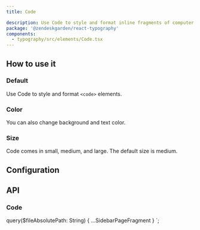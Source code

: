 ```yaml
---
title: Code

description: Use Code to style and format inline fragments of computer code.
package: '@zendeskgarden/react-typography'
components:
  - typography/src/elements/Code.tsx
---
```


## How to use it

### Default

Use Code to style and format `<code>` elements.


<CodeExample code={DefaultCode}>
  <Default />
</CodeExample>

### Color

You can also change background and text color.


<CodeExample code={ColorCode}>
  <Color />
</CodeExample>

### Size

Code comes in small, medium, and large. The default size is medium.


<CodeExample code={SizeCode}>
  <Size />
</CodeExample>

## Configuration

<Configuration reactPackage={props.data.mdx.package} components={props.data.mdx.components} />

## API

### Code

<PropSheet components={props.data.mdx.components} componentName="code" />


  query($fileAbsolutePath: String) {
    ...SidebarPageFragment
  }
`;
